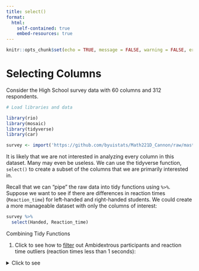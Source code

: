 ```yaml
---
title: select()
format:
  html:
    self-contained: true
    embed-resources: true
---
```

```r
knitr::opts_chunk$set(echo = TRUE, message = FALSE, warning = FALSE, error = TRUE)
```


# Selecting Columns

Consider the High School survey data with 60 columns and 312 respondents.  


```r

# Load libraries and data

library(rio)
library(mosaic)
library(tidyverse)
library(car)

survey <- import('https://github.com/byuistats/Math221D_Cannon/raw/master/Data/HighSchoolSeniors_subset.csv') %>% tibble()

```

It is likely that we are not interested in analyzing every column in this dataset.  Many may even be useless.  We can use the tidyverse function, `select()` to create a subset of the columns that we are primarily interested in.  

Recall that we can "pipe" the raw data into tidy functions using `%>%`.  Suppose we want to see if there are differences in reaction times (`Reaction_time`) for left-handed and right-handed students.  We could create a more manageable dataset with only the columns of interest:

```r

survey %>%
  select(Handed, Reaction_time)

```



<div class="QuestionsHeading">Combining Tidy Functions</div>
<div class="Questions">

1. Click to see how to [filter](../3-Data_Wrangling_Visualization/3-Filter.qmd) out Ambidextrous participants and reaction time outliers (reaction times less than 1 seconds):

<details>
<summary>Click to see</summary>

```r
clean <- survey %>%
  filter(Handed != "Ambidextrous",
         Reaction_time < 1) %>%
  select(Handed, Reaction_time)

boxplot(clean$Reaction_time ~ clean$Handed, col = c(2,3), ylab = "Reaction Times", xlab="", main = "Distribution of Reaction times for \n Left and Right-hand Dominance")

```

Which hand dominance appears to have quicker reaction times?

</details>

</div>

